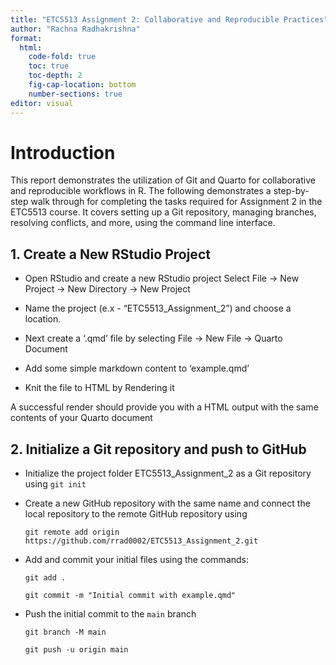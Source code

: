 ```yaml
---
title: "ETC5513 Assignment 2: Collaborative and Reproducible Practices"
author: "Rachna Radhakrishna"
format: 
  html:
    code-fold: true
    toc: true
    toc-depth: 2
    fig-cap-location: bottom
    number-sections: true
editor: visual
---
```


# Introduction

This report demonstrates the utilization of Git and Quarto for collaborative and reproducible workflows in R. The following demonstrates a step-by-step walk through for completing the tasks required for Assignment 2 in the ETC5513 course. It covers setting up a Git repository, managing branches, resolving conflicts, and more, using the command line interface.

## 1. Create a New RStudio Project

-   Open RStudio and create a new RStudio project Select File → New Project → New Directory → New Project

-   Name the project (e.x - "ETC5513_Assignment_2") and choose a location.

-   Next create a ‘.qmd’ file by selecting File → New File → Quarto Document

-   Add some simple markdown content to ‘example.qmd’

-   Knit the file to HTML by Rendering it

A successful render should provide you with a HTML output with the same contents of your Quarto document

## 2. Initialize a Git repository and push to GitHub

-   Initialize the project folder ETC5513_Assignment_2 as a Git repository using `git init`

-   Create a new GitHub repository with the same name and connect the local repository to the remote GitHub repository using

    `git remote add origin https://github.com/rrad0002/ETC5513_Assignment_2.git`

-   Add and commit your initial files using the commands:

    `git add .`

    `git commit -m "Initial commit with example.qmd"`

-   Push the initial commit to the `main` branch

    `git branch -M main`

    `git push -u origin main`

## 
